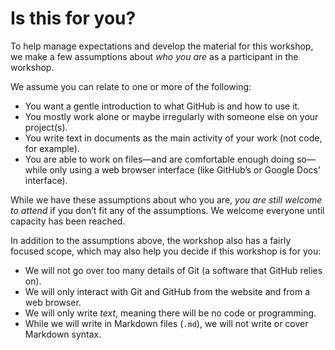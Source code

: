 # Is this for you? {#sec-is-this-for-you}

To help manage expectations and develop the material for this workshop,
we make a few assumptions about *who you are* as a participant in the
workshop.

We assume you can relate to one or more of the following:

-   You want a gentle introduction to what GitHub is and how to use it.
-   You mostly work alone or maybe irregularly with someone else on your
    project(s).
-   You write text in documents as the main activity of your work (not
    code, for example).
-   You are able to work on files---and are comfortable enough doing
    so---while only using a web browser interface (like GitHub's or
    Google Docs' interface).

While we have these assumptions about who you are, *you are still
welcome to attend* if you don't fit any of the assumptions. We
welcome everyone until capacity has been reached.

In addition to the assumptions above, the workshop also has a fairly
focused scope, which may also help you decide if this workshop is for
you:

-   We will not go over too many details of Git (a software that GitHub
    relies on).
-   We will only interact with Git and GitHub from the website and from
    a web browser.
-   We will only write *text*, meaning there will be no code or
    programming.
-   While we will write in Markdown files (`.md`), we will not write or
    cover Markdown syntax.
